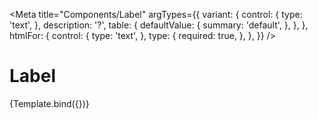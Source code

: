 
<Meta
  title="Components/Label"
  argTypes={{
    variant: {
      control: {
        type: 'text',
      },
      description: '?',
      table: {
        defaultValue: {
          summary: 'default',
        },
      },
    },
    htmlFor: {
      control: {
        type: 'text',
      },
      type: {
        required: true,
      },
    },
  }}
/>

# Label


<Canvas>
  <Story name="Default">{Template.bind({})}</Story>
</Canvas>

<ArgsTable story="Default" />

